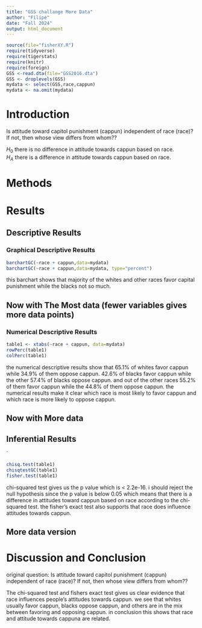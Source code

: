 ```yaml
---
title: "GSS challange More Data"
author: "Filipe"
date: "Fall 2024"
output: html_document
---
```








```r
source(file="fisherXY.R")
require(tidyverse)
require(tigerstats)
require(knitr)
require(foreign)
GSS <-read.dta(file="GSS2016.dta")
GSS <- droplevels(GSS)
mydata <- select(GSS,race,cappun)
mydata <- na.omit(mydata)
```

# Introduction

<!--In this section you explain what you are trying to show.  Where did the data come from?  What is the research or other question you are trying to answer?.  If you skimp in this section expect to be marked down in your grade. Paint a picture of the project a couple of paragraphs is expected!-->

Is attitude toward capitol punishment (cappun) independent of race (race)?
If not, then whose view differs from whom??

$H_0$ there is no difference in attitude towards cappun based on race.          
$H_A$ there is a difference in attitude towards cappun based on race.       

# Methods

<!--Decide on your methods:  use "variable analysis" or other appropriate descriptors.  Make sure to choose at least one graphical method and at least one numerical method. Discuss what data manipulations may be needed for example subsetting or other binning procedures and what sort of graphical displays and inferential tools will be used!-->

# Results

<!--Divide this section into two sub-sections:  One for your descriptive  results and one for your inferential results.!-->

## Descriptive Results

### Graphical Descriptive Results

<!--Graphical results here.  Make sure to show your code.  Provide appropriate labels for axes, giving units if possible, and provide a good title for the graph, too.  Use the graphical results to describe the patterns if any that exist in the data as focused toward the research question. Bottom line is to explain the features of the graph that are relevant to conforming or departing to what is expected by your null hypothesis !-->

```r
barchartGC(~race + cappun,data=mydata)
barchartGC(~race + cappun,data=mydata, type="percent")

```

this barchart shows that majority of the whites and other races favor capital punishment while the blacks not so much. 


## Now with The Most data (fewer variables gives more data points)



### Numerical Descriptive Results

<!--Numerical results go here. Use the numerical results to describe the patterns if any that exist in the data as focused toward the research question!-->


```r
table1 <- xtabs(~race + cappun, data=mydata)
rowPerc(table1)
colPerc(table1)
```

the numerical descriptive results show that 65.1% of whites favor cappun while 34.9% of them oppose cappun. 42.6% of blacks favor cappun while the other 57.4% of blacks oppose cappun. and out of the other races 55.2% of them favor cappun while the 44.8% of them oppose cappun. the numerical results make it clear which race is most likely to favor cappun and which race is more likely to oppose cappun. 

## Now with More data



## Inferential Results

<!--State hypothesis clearly.  Make sure your discussion of the inferential test covers all the aspects that the test output produces, such as test statistic, p-value etc.  Make a decision about the null hypothesis, explain the assumptions on which the selected test/procedure was based, and why the chosen procedure satisfys the assumptions and is appropriate to answer the research question!-->

`
```r
chisq.test(table1)
chisqtestGC(table1)
fisher.test(table1)
```

chi-squared test gives us the p value which is < 2.2e-16. i should reject the null hypothesis since the p value is below 0.05 which means that there is a difference in attitudes toward cappun based on race according to the chi-squared test. the fisher's exact test also supports that race does influence attitudes towards cappun. 

## More data version


# Discussion and Conclusion

<!--Discussion and conclusion here.  If you found a relationship be sure to consider whether the relationship occurs because one of the variavbles causes the other, or whether they perhasps are related for some other reason.  Watch the chapter 6 videos from the GeorgeTown videos collection.!-->

original question: Is attitude toward capitol punishment (cappun) independent of race (race)?
If not, then whose view differs from whom??

The chi-squared test and fishers exact test gives us clear evidence that race influences people's attitudes towards cappun. we see that whites usually favor cappun, blacks oppose cappun, and others are in the mix between favoring and opposing cappun. in conclusion this shows that race and attitude towards cappuna are related. 
